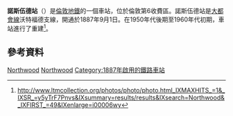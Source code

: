 {{expand|time=2016-02-29T16:06:55+00:00}}
{{TfL Translations}}
{{Infobox London station|symbol=underground
| name = 諾斯伍德<br />Northwood 
| image_name = Northwood tube station.jpg
| locale = [[諾斯伍德|諾斯伍德]] 
| borough = [[希靈登區|希靈登區]] 
| manager = [[倫敦地鐵|倫敦地鐵]]
| railcode = ZND
| platforms = 2
| fare_zone = 6 
| years1 = 1887
| years2 = 14 November 1966
| events1 =啟用
| events2 =Goods yard closed<ref name=UN591>{{cite journal|title=How it used to be - freight on The Underground 50 years ago|journal=Underground News|date=March 2011|issue=591|pages=175–183|accessdate=3 March 2011|editor1-first=Brian|editor1-last=Hardy|publisher=London Underground Railway Society|issn=0306-8617}}</ref> 
<!--| tubeexits06 = 1.81
| tubeexits07 = {{increase}} 1.943
| tubeexits08 = {{decrease}} 1.94
| tubeexits09 = {{decrease}} 1.934-->
|latitude=51.6109
|longitude=-0.4244
}}
'''諾斯伍德站'''（{{lang-en|Northwood tube station}}）是[[倫敦地鐵|倫敦地鐵]]的一個車站，位於倫敦第6收費區。諾斯伍德站是[[大都會線|大都會線]]沃特福德支線，開通於1887年9月1日。在1950年代後期至1960年代初期，車站進行了重建<ref>http://www.ltmcollection.org/photos/photo/photo.html_IXMAXHITS_=1&_IXSR_=y5yTrF7Pnvs&IXsummary=results/results&IXsearch=Northwood&_IXFIRST_=49&IXenlarge=i00006wy</ref>。

==參考資料==
{{reflist}}
{{commons category|Northwood tube station}}

{{倫敦地鐵大都會線}}

[[Category:大都會線車站|Northwood]]
[[Category:希靈登區鐵路車站|Northwood]]
[[Category:1887年啟用的鐵路車站|Category:1887年啟用的鐵路車站]]